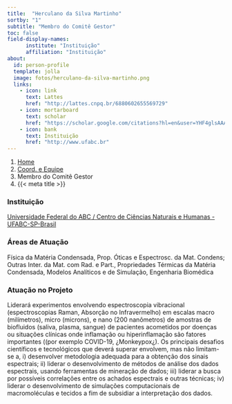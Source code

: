 ```yaml
---
title:  "Herculano da Silva Martinho"
sortby: "1"
subtitle: "Membro do Comitê Gestor"
toc: false
field-display-names:
      institute: "Instituição"
      affiliation: "Instituição"
about:
  id: person-profile
  template: jolla
  image: fotos/herculano-da-silva-martinho.png
  links:
    - icon: link
      text: Lattes
      href: "http://lattes.cnpq.br/6880602655569729"
    - icon: mortarboard
      text: scholar
      href: "https://scholar.google.com/citations?hl=en&user=YHF4glsAAAAJ"
    - icon: bank
      text: Instituição
      href: "http://www.ufabc.br"
---
```


```{=html}
<nav aria-label="breadcrumb">
  <ol class="breadcrumb">
    <li class="breadcrumb-item"><a href="../../index.html">Home</a></li>
    <li class="breadcrumb-item"><a href="../coord-equipe.html">Coord. e Equipe</a></li>
    <li class="breadcrumb-item active">Membro do Comitê Gestor</li>
    <li class="breadcrumb-item active" aria-current="page">{{< meta title >}}</li>
  </ol>
</nav>
```
:::{#person-profile}
:::

### Instituição

[Universidade Federal do ABC / Centro de Ciências Naturais e Humanas - UFABC-SP-Brasil](http://www.ufabc.br)

### Áreas de Atuação

Física da Matéria Condensada, Prop. Óticas e Espectrosc. da Mat. Condens; Outras Inter. da Mat. com Rad. e Part., Propriedades Térmicas da Matéria Condensada, Modelos Analíticos e de Simulação, Engenharia Biomédica

### Atuação no Projeto

Liderará experimentos envolvendo espectroscopia vibracional (espectroscopias Raman, Absorção no Infravermelho) em escalas macro (milímetros), micro (microns), e nano (200 nanômetros) de amostras de biofluidos (saliva, plasma, sangue) de pacientes acometidos por doenças ou situações clínicas onde inflamação ou hiperinflamação são fatores importantes ((por exemplo COVID-19, ¿Monkeypox¿). Os principais desafios científicos e tecnológicos que deverá superar envolvem, mas não limitam-se a, i) desenvolver metodologia adequada para a obtenção dos sinais espectrais; ii) liderar o desenvolvimento de métodos de análise dos dados espectrais, usando ferramentas de mineração de dados; iii) liderar a busca por possíveis correlações entre os achados espectrais e outras técnicas; iv) liderar o desenvolvimento de simulações computacionais de macromoléculas e tecidos a fim de subsidiar a interpretação dos dados.
